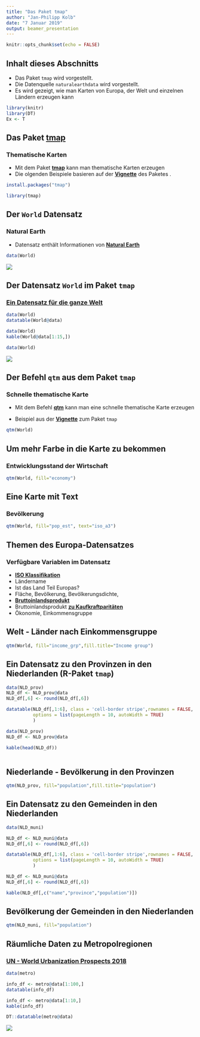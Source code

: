 ```yaml
---
title: "Das Paket tmap"
author: "Jan-Philipp Kolb"
date: "7 Januar 2019"
output: beamer_presentation
---
```


```r
knitr::opts_chunk$set(echo = FALSE)
```


## Inhalt dieses Abschnitts

- Das Paket `tmap` wird vorgestellt. 
- Die Datenquelle `naturalearthdata` wird vorgestellt.
- Es wird gezeigt, wie man Karten von Europa, der Welt und einzelnen Ländern erzeugen kann


```r
library(knitr)
library(DT)
Ex <- T
```

## Das Paket [tmap](https://cran.r-project.org/web/packages/tmap/index.html)

### Thematische Karten

- Mit dem Paket [**tmap**](http://twitter.com/sharon000/status/593028906820599808/photo/1?ref_src=twsrc%5Etfw) kann man thematische Karten erzeugen
- Die olgenden Beispiele basieren auf der [**Vignette**](https://cran.r-project.org/web/packages/tmap/vignettes/tmap-nutshell.html) des Paketes .

```r
install.packages("tmap")
```


```r
library(tmap)
```


## Der `World` Datensatz

### Natural Earth

- Datensatz enthält Informationen von  [**Natural Earth**](http://www.naturalearthdata.com/)

```r
data(World)
```

![](`r paste0(filepath,"figure/NaturalEarthData.PNG")`)



## Der Datensatz `World` im Paket `tmap`

### [Ein Datensatz für die ganze Welt](http://rpubs.com/Japhilko82/tmap_World)

```r
data(World)
datatable(World@data)
```

```r
data(World)
kable(World@data[1:15,])
```

```r
data(World)
```

![](`r paste0(filepath,"figure/tmap_world.PNG")`)



## Der Befehl `qtm` aus dem Paket `tmap`

### Schnelle thematische Karte

- Mit dem Befehl [**qtm**](https://cran.r-project.org/web/packages/tmap/vignettes/tmap-nutshell.html) kann man eine schnelle thematische Karte erzeugen

- Beispiel aus der [**Vignette**](https://cran.r-project.org/web/packages/tmap/vignettes/tmap-nutshell.html) zum Paket `tmap`

```r
qtm(World)
```

<!--
## Der Europa-Datensatz

```r
# http://rstudio.github.io/DT/
library(DT)
datatable(World, class = 'cell-border stripe',rownames = FALSE,
          options = list(autoWidth = TRUE)
          )
# to see the options http://datatables.net/reference/option/
library(knitr)
kable(World)
```

### [**Der World Datensatz im Paket `tmap`**](http://rpubs.com/Japhilko82/tmap_europe_dataset)

![](figure/tmap_europe.PNG)
-->


## Um mehr Farbe in die Karte zu bekommen

### Entwicklungsstand der Wirtschaft

<!--
<http://www.naturalearthdata.com/>
-->
```r
qtm(World, fill="economy")
```


## Eine Karte mit Text 

### Bevölkerung

```r
qtm(World, fill="pop_est", text="iso_a3")
```

<!--
## Dieses Schema passt besser:

### [**GDP**](https://en.wikipedia.org/wiki/Population_density)

```r
qtm(Europe, fill="gdp_cap_est", text="iso_a3", 
    text.size="AREA", root=5, fill.title="GDP per capita", 
    fill.textNA="Non-European countries", theme="Europe")
```
-->

<!--
```r
qtm(Europe, fill="pop_est_dens", 
    fill.title="Population density")
```
-->

## Themen des Europa-Datensatzes

### Verfügbare Variablen im Datensatz

- [**ISO Klassifikation**](http://userpage.chemie.fu-berlin.de/diverse/doc/ISO_3166.html)
- Ländername
- Ist das Land Teil Europas? 
- Fläche, Bevölkerung, Bevölkerungsdichte, 
- [**Bruttoinlandsprodukt**](https://en.wikipedia.org/wiki/Gross_domestic_product)
- Bruttoinlandsprodukt [**zu Kaufkraftparitäten**](https://en.wikipedia.org/wiki/List_of_countries_by_GDP_%28PPP%29_per_capita)
- Ökonomie, Einkommensgruppe

<!--
## Der Europa Datensatz - Variablen und was dahinter steckt


```r
library(XML)
info <- colnames(Europe@data)

info_df <- data.frame(Europe@data)
kable(info_df[1:8,1:5])
```
-->


<!--
## Die ISO Kodierung: 


```r
link <- "http://userpage.chemie.fu-berlin.de/diverse/doc/ISO_3166.html"
Tab <- readHTMLList(link)

Tab <- strsplit(x = Tab[[1]],split = "\n")

Tab3 <- Tab[[3]] 

Tab4 <- Tab3[-c(1:7)]
Tab4
```
-->

<!--
## Die Variable `continent`

```r
qtm(Europe, fill="continent")
```


## Die Variable `part`

```r
qtm(Europe, fill="part",fill.title="Teil von Europa")
```

## Die Variable `area`

```r
qtm(Europe, fill="area") # Russia is huge
```


## Bevölkerung

```r
qtm(Europe, fill="pop_est",fill.title="Population") 
```


## Bevölkerungsdichte

```r
qtm(Europe, fill="pop_est_dens",
    fill.title="Population density") 
```

## Ökonomie

```r
qtm(Europe, fill="economy") 
```

## Einkommensgruppe

```r
qtm(Europe, fill="income_grp",fill.title="Income group") 
```



## Zwei Karten

### Bevölkerung und Entwicklungsstand

```r
tm_shape(Europe) +
    tm_fill(c("pop_est", "economy"), 
        title=c("Population", "Economy"))
```

-->


## Welt - Länder nach Einkommensgruppe

```r
qtm(World, fill="income_grp",fill.title="Income group") 
```

## Ein Datensatz zu den Provinzen in den Niederlanden (R-Paket `tmap`)

```r
data(NLD_prov)
NLD_df <- NLD_prov@data
NLD_df[,6] <- round(NLD_df[,6])

datatable(NLD_df[,1:6], class = 'cell-border stripe',rownames = FALSE,
          options = list(pageLength = 10, autoWidth = TRUE)
          )
```

```r
data(NLD_prov)
NLD_df <- NLD_prov@data

kable(head(NLD_df))
        
```

## Niederlande - Bevölkerung in den Provinzen

```r
qtm(NLD_prov, fill="population",fill.title="population") 
```

<!--
## Niederlande - Anteil der Personen 65 plus

(kleiner Trick notwendig - Die Daten hatten sich verändert)

```r
ant <- runif(length(NLD_prov),.18,.28)
NLD_prov@data$pop_65plus <- 
  round(NLD_prov@data$population*ant)
pop65plus <- NLD_prov@data$pop_65plus
prop65plus <- pop65plus/pop
NLD_prov@data$proportion65plus <- prop65plus
```

## Den Anteil der über 65-jährigen visualisieren

```r
qtm(NLD_prov, fill="proportion",fill.title="proportion") 
```

-->
## Ein Datensatz zu den Gemeinden in den Niederlanden

```r
data(NLD_muni)
```


```r
NLD_df <- NLD_muni@data
NLD_df[,6] <- round(NLD_df[,6])

datatable(NLD_df[,1:6], class = 'cell-border stripe',rownames = FALSE,
          options = list(pageLength = 10, autoWidth = TRUE)
          )
```

```r
NLD_df <- NLD_muni@data
NLD_df[,6] <- round(NLD_df[,6])

kable(NLD_df[,c("name","province","population")])
```

## Bevölkerung der Gemeinden in den Niederlanden


```r
qtm(NLD_muni, fill="population") 
```

<!--
## Räumliche Daten zur Flächennutzung

```r
data(land)
info_df <- land@data[1:100,]
datatable(info_df)
```

```r
data(land)
data(World)
```


```r
data(land)
info_df <- land@data[sample(1:length(land),10,replace=T),]
kable(info_df[,c(2,3)])
```

```r
?land
```


## Weltweite Flächennutzung

```r
tm_shape(land,  relative=FALSE) +
    tm_raster("trees", title="Anteil Waldfläche")
```
-->

## Räumliche Daten zu Metropolregionen


### [UN - World Urbanization Prospects 2018](https://population.un.org/wup/)

```r
data(metro)
```

```r
info_df <- metro@data[1:100,]
datatable(info_df)
```

```r
info_df <- metro@data[1:10,]
kable(info_df)
```


```r
DT::datatable(metro@data)
```

![](`r paste0(filepath,"figure/tmapMetroDaten.PNG")`)

<!--
## Nur ein Land visualisieren

```r
tm_shape(Europe[Europe$name=="Austria", ]) +
    tm_polygons()
```
-->
